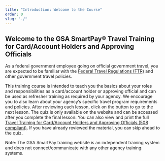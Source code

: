 ```yaml
---
title: "Introduction: Welcome to the Course"
order: 0
slug: "./"
---
```


## Welcome to the GSA SmartPay® Travel Training for Card/Account Holders and Approving Officials

As a federal government employee going on official government travel, you are expected to be familiar with the [Federal Travel Regulations (FTR)](http://www.gsa.gov/ftr) and other government travel policies.

This training course is intended to teach you the basics about your roles and responsibilities as a card/account holder or approving official and can be used as refresher training as required by your agency. We encourage you to also learn about your agency’s specific travel program requirements and policies. After reviewing each lesson, click on the button to go to the next lesson. The quiz is only available on the website and can be accessed after you complete the final lesson. You can also view and print the full [Travel Training for Card/Account Holders and Approving Officials (508 compliant)](./printable). If you have already reviewed the material, you can skip ahead to the quiz. 

Note: The GSA SmartPay training website is an independent training system and does not connect/communicate with any other agency training systems.
